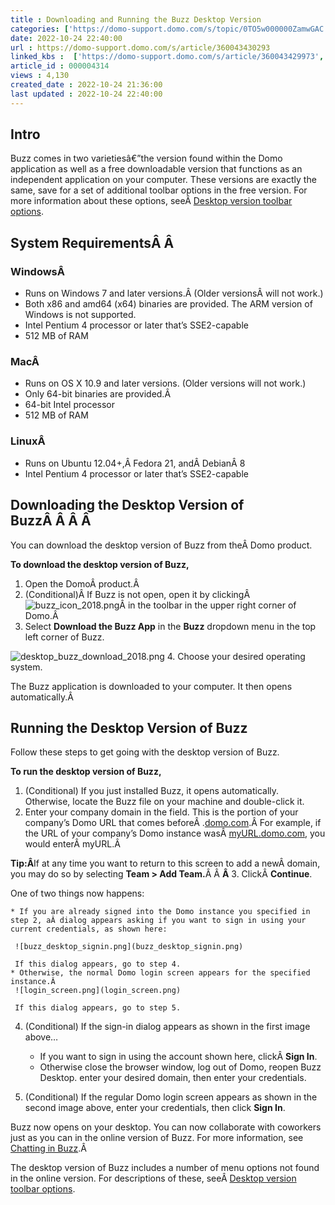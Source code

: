 ```yaml
---
title : Downloading and Running the Buzz Desktop Version
categories: ['https://domo-support.domo.com/s/topic/0TO5w000000ZamwGAC']
date: 2022-10-24 22:40:00
url : https://domo-support.domo.com/s/article/360043430293
linked_kbs :  ['https://domo-support.domo.com/s/article/360043429973', 'https://domo-support.domo.com/s/article/360042925494', 'https://domo-support.domo.com/s/knowledge-base', 'https://domo-support.domo.com/s/article/360043429953', 'https://domo-support.domo.com/s/article/360043430293', 'https://domo-support.domo.com/s/article/360043429933', 'https://domo-support.domo.com/s/article/360043429693', 'https://domo-support.domo.com/s/topic/0TO5w000000ZamwGAC', 'https://domo-support.domo.com/s/article/360042925574', 'https://domo-support.domo.com/s/article/360043429913']
article_id : 000004314
views : 4,130
created_date : 2022-10-24 21:36:00
last updated : 2022-10-24 22:40:00
---
```




Intro
-----


Buzz comes in two varietiesâ€”the version found within the Domo application as well as a free downloadable version that functions as an independent application on your computer. These versions are exactly the same, save for a set of additional toolbar options in the free version. For more information about these options, seeÂ [Desktop version toolbar options](..\buzz_layout\index.html "Buzz Layout").


System RequirementsÂ Â
----------------------


### WindowsÂ



* Runs on Windows 7 and later versions.Â (Older versionsÂ will not work.)
* Both x86 and amd64 (x64) binaries are provided. The ARM version of Windows is not supported.
* Intel Pentium 4 processor or later that's SSE2-capable
* 512 MB of RAM


### MacÂ



* Runs on OS X 10.9 and later versions. (Older versions will not work.)
* Only 64-bit binaries are provided.Â
* 64-bit Intel processor
* 512 MB of RAM


### LinuxÂ



* Runs on Ubuntu 12.04+,Â Fedora 21, andÂ DebianÂ 8
* Intel Pentium 4 processor or later that's SSE2-capable


Downloading the Desktop Version of BuzzÂ Â Â Â
----------------------------------------------


You can download the desktop version of Buzz from theÂ Domo product.


**To download the desktop version of Buzz,**


1. Open the DomoÂ product.Â
2. (Conditional)Â If Buzz is not open, open it by clickingÂ ![buzz_icon_2018.png](buzz_icon_2018.png)Â in the toolbar in the upper right corner of Domo.Â
3. Select **Download the Buzz App** in the **Buzz** dropdown menu in the top left corner of Buzz.  
   
 ![desktop_buzz_download_2018.png](desktop_buzz_download_2018.png)
4. Choose your desired operating system.


The Buzz application is downloaded to your computer. It then opens automatically.Â 


Running the Desktop Version of Buzz
-----------------------------------


Follow these steps to get going with the desktop version of Buzz.


**To run the desktop version of Buzz,**


1. (Conditional) If you just installed Buzz, it opens automatically. Otherwise, locate the Buzz file on your machine and double-click it.
2. Enter your company domain in the field. This is the portion of your company's Domo URL that comes beforeÂ .[domo.com](http://domo.com).Â For example, if the URL of your company's Domo instance wasÂ [myURL.domo.com](http://myURL.domo.com), you would enterÂ myURL.Â 


**Tip:Â**If at any time you want to return to this screen to add a newÂ domain, you may do so by selecting **Team > Add Team.**Â Â **Â**
3. ClickÂ **Continue**.  
   
 One of two things now happens:



	* If you are already signed into the Domo instance you specified in step 2, aÂ dialog appears asking if you want to sign in using your current credentials, as shown here:  
	   
	 ![buzz_desktop_signin.png](buzz_desktop_signin.png)  
	   
	 If this dialog appears, go to step 4.
	* Otherwise, the normal Domo login screen appears for the specified instance.Â   
	 ![login_screen.png](login_screen.png)  
	   
	 If this dialog appears, go to step 5.
4. (Conditional) If the sign-in dialog appears as shown in the first image above...



	* If you want to sign in using the account shown here, clickÂ **Sign In**.
	* Otherwise close the browser window, log out of Domo, reopen Buzz Desktop. enter your desired domain, then enter your credentials.
5. (Conditional) If the regular Domo login screen appears as shown in the second image above, enter your credentials, then click **Sign In**.


Buzz now opens on your desktop. You can now collaborate with coworkers just as you can in the online version of Buzz. For more information, see [Chatting in Buzz](..\chatting_in_buzz\index.html "Chatting in Buzz").Â 


The desktop version of Buzz includes a number of menu options not found in the online version. For descriptions of these, seeÂ [Desktop version toolbar options](..\buzz_layout\index.html "Buzz Layout").